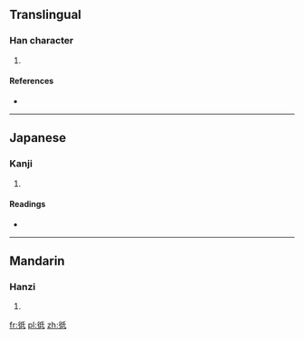 ==Translingual==

===Han character===
{{Han char|rn=60|rad=彳|as=05|sn=8|four=2224<sub>0</sub>|canj=竹人竹心一 (HOHPM)}}

# {{defn|Han|sort=彳05}}

====References====
* {{Han ref|kx=0365.280|dkj=10069|dj=0685.190|hdz=20817.030|uh=5F7D|ud=24445|bh=CC77|bd=52343}}

----

==Japanese==

===Kanji===
{{ja-kanji|grade=|rs=彳05}}

# {{defn|lang=ja|sort=彳05}}

====Readings====
* {{ja-readings|on=[[ち]] (chi), [[じ]] (ji), [[てい]] (tei), [[たい]] (tai), [[で]] (de)|kun=[[たちもとほる]] (tachimotohoru)}}

----

==Mandarin==

===Hanzi===
{{cmn-hanzi|pin=[[chí]] ([[chi2]])|wg=ch'ih<sup>2</sup>}}

# {{defn|lang=cmn|sort=彳05}}

[[fr:彽]]
[[pl:彽]]
[[zh:彽]]